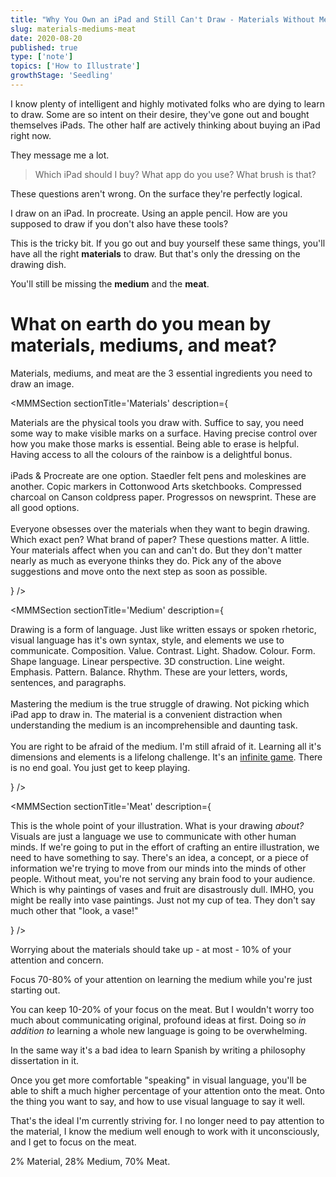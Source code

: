 ```yaml
---
title: "Why You Own an iPad and Still Can't Draw - Materials Without Mediums & Meat"
slug: materials-mediums-meat
date: 2020-08-20
published: true
type: ['note']
topics: ['How to Illustrate']
growthStage: 'Seedling'
---
```


I know plenty of intelligent and highly motivated folks who are dying to learn to draw. Some are so intent on their desire, they've gone out and bought themselves iPads. The other half are actively thinking about buying an iPad right now.

They message me a lot.

> Which iPad should I buy? What app do you use? What brush is that?

These questions aren't wrong. On the surface they're perfectly logical. 

I draw on an iPad. In procreate. Using an apple pencil. How are you supposed to draw if you don't also have these tools?

This is the tricky bit. If you go out and buy yourself these same things, you'll have all the right __materials__ to draw. But that's only the dressing on the drawing dish.

You'll still be missing the __medium__ and the __meat__.

# What on earth do you mean by materials, mediums, and meat?

Materials, mediums, and meat are the 3 essential ingredients you need to draw an image.

<MMMSection sectionTitle='Materials' description={<p>Materials are the physical tools you draw with. Suffice to say, you need some way to make visible marks on a surface. Having precise control over how you make those marks is essential. Being able to erase is helpful. Having access to all the colours of the rainbow is a delightful bonus.<br/><br/>iPads & Procreate are one option. Staedler felt pens and moleskines are another. Copic markers in Cottonwood Arts sketchbooks. Compressed charcoal on Canson coldpress paper. Progressos on  newsprint. These are all good options.<br /><br/> Everyone obsesses over the materials when they want to begin drawing. Which exact pen? What brand of paper? These questions matter. A little. Your materials affect when you can and can't do. But they don't matter nearly as much as everyone thinks they do. Pick any of the above suggestions and move onto the next step as soon as possible.</p>} />

<MMMSection sectionTitle='Medium' description={<p>Drawing is a form of language. Just like written essays or spoken rhetoric, visual language has it's own syntax, style, and elements we use to communicate. Composition. Value. Contrast. Light. Shadow. Colour. Form. Shape language. Linear perspective. 3D construction. Line weight. Emphasis. Pattern. Balance. Rhythm. These are your letters, words, sentences, and paragraphs.<br /><br />Mastering the medium is the true struggle of drawing. Not picking which iPad app to draw in. The material is a convenient distraction when understanding the medium is an incomprehensible and daunting task.<br /><br /> You are right to be afraid of the medium. I'm still afraid of it. Learning all it's dimensions and elements is a lifelong challenge. It's an <a href="/infinite-games">infinite game</a>. There is no end goal. You just get to keep playing. </p>} />

<MMMSection sectionTitle='Meat' description={<p>This is the whole point of your illustration. What is your drawing <i>about? </i>  Visuals are just a language we use to communicate with other human minds. If we're going to put in the effort of crafting an entire illustration, we need to have something to say. There's an idea, a concept, or a piece of information we're trying to move from our minds into the minds of other people. Without meat, you're not serving any brain food to your audience. Which is why paintings of vases and fruit are disastrously dull. <Footnote idName={1}>IMHO, you might be really into vase paintings. Just not my cup of tea. They don't say much other that "look, a vase!"</Footnote></p>} />

Worrying about the materials should take up - at most - 10% of your attention and concern.

Focus 70-80% of your attention on learning the medium while you're just starting out.

You can keep 10-20% of your focus on the meat. But I wouldn't worry too much about communicating original, profound ideas at first. Doing so _in addition to_ learning a whole new language is going to be overwhelming.

In the same way it's a bad idea to learn Spanish by writing a philosophy dissertation in it.

Once you get more comfortable "speaking" in visual language, you'll be able to shift a much higher percentage of your attention onto the meat. Onto the thing you want to say, and how to use visual language to say it well.

That's the ideal I'm currently striving for. I no longer need to pay attention to the material, I know the medium well enough to work with it unconsciously, and I get to focus on the meat.

2% Material, 28% Medium, 70% Meat.
